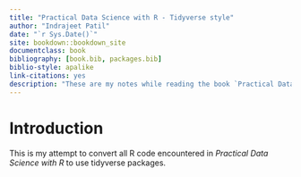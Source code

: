 ```yaml
--- 
title: "Practical Data Science with R - Tidyverse style"
author: "Indrajeet Patil"
date: "`r Sys.Date()`"
site: bookdown::bookdown_site
documentclass: book
bibliography: [book.bib, packages.bib]
biblio-style: apalike
link-citations: yes
description: "These are my notes while reading the book `Practical Data Science with R` - Tidyverse style"
---
```


# Introduction

This is my attempt to convert all R code encountered in *Practical Data Science
with R* to use tidyverse packages.
